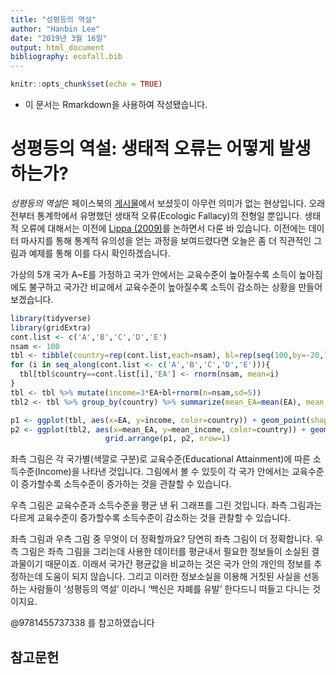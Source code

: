 ```yaml
---
title: "성평등의 역설"
author: "Hanbin Lee"
date: "2019년 3월 16일"
output: html_document
bibliography: ecofall.bib
---
```


```r
knitr::opts_chunk$set(echo = TRUE)
```
* 이 문서는 Rmarkdown을 사용하여 작성됐습니다.

# 성평등의 역설: 생태적 오류는 어떻게 발생하는가?

*성평등의 역설*은 페이스북의 [게시물](https://www.facebook.com/permalink.php?story_fbid=730109564057610&id=303765500025354)에서 보셨듯이 아무런 의미가 없는 현상입니다.
오래전부터 통계학에서 유명했던 생태적 오류(Ecologic Fallacy)의 전형일 뿐입니다.
생태적 오류에 대해서는 이전에 [Lippa (2009)](https://hanbin973.github.io/lippa/main.html)를 논하면서 다룬 바 있습니다.
이전에는 데이터 마사지를 통해 통계적 유의성을 얻는 과정을 보여드렸다면 오늘은 좀 더 직관적인 그림과 예제를 통해 이를 다시 확인하겠습니다.

가상의 5개 국가 A~E를 가정하고 국가 안에서는 교육수준이 높아질수록 소득이 높아짐에도 불구하고 국가간 비교에서 교육수준이 높아질수록 소득이 감소하는 상황을 만들어보겠습니다.

```r
library(tidyverse)
library(gridExtra)
cont.list <- c('A','B','C','D','E')
nsam <- 100
tbl <- tibble(country=rep(cont.list,each=nsam), bl=rep(seq(100,by=-20,length.out=length(cont.list)),each=nsam))
for (i in seq_along(cont.list <- c('A','B','C','D','E'))){
  tbl[tbl$country==cont.list[i],'EA'] <- rnorm(nsam, mean=i)
}
tbl <- tbl %>% mutate(income=3*EA+bl+rnorm(n=nsam,sd=5))
tbl2 <- tbl %>% group_by(country) %>% summarize(mean_EA=mean(EA), mean_income=mean(income))
```
<center>
```r
p1 <- ggplot(tbl, aes(x=EA, y=income, color=country)) + geom_point(shape=1) + geom_smooth(method=lm) + ylab('Income') + xlab('Educational Attainment')
p2 <- ggplot(tbl2, aes(x=mean_EA, y=mean_income, color=country)) + geom_smooth(method=lm, size=0.5, color='grey') + ylab('Income') + xlab('Educational Attainment') + geom_point(shape=19)
grid.arrange(p1, p2, nrow=1)
```

</center>

좌측 그림은 각 국가별(색깔로 구분)로 교육수준(Educational Attainment)에 따른 소득수준(Income)을 나타낸 것입니다.
그림에서 볼 수 있듯이 각 국가 안에서는 교육수준이 증가할수록 소득수준이 증가하는 것을 관찰할 수 있습니다.

우측 그림은 교육수준과 소득수준을 평균 낸 뒤 그래프를 그린 것입니다.
좌측 그림과는 다르게 교육수준이 증가할수록 소득수준이 감소하는 것을 관찰할 수 있습니다.

좌측 그림과 우측 그림 중 무엇이 더 정확할까요? 당연히 좌측 그림이 더 정확합니다.
우측 그림은 좌측 그림을 그리는데 사용한 데이터를 평균내서 필요한 정보들이 소실된 결과물이기 때문이죠.
이래서 국가간 평균값을 비교하는 것은 국가 안의 개인의 정보를 추정하는데 도움이 되지 않습니다.
그리고 이러한 정보소실을 이용해 거짓된 사실을 선동하는 사람들이 '성평등의 역설' 이라니 '백신은 자폐를 유발' 한다드니 떠들고 다니는 것이지요.

@9781455737338 를 참고하였습니다




## 참고문헌
